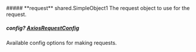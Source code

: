 
<Collapsible>
    ##### **request** shared.SimpleObject1
    The request object to use for the request.
    <Collapsible.Break/>
    <SimpleObject1/>
</Collapsible>

##### **config?** [AxiosRequestConfig](https://axios-http.com/docs/req_config)
Available config options for making requests.

